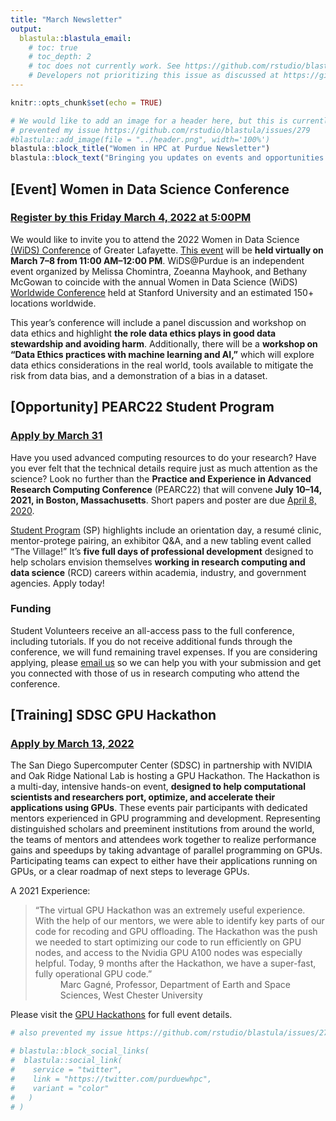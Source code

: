 ```yaml
---
title: "March Newsletter"
output: 
  blastula::blastula_email:
    # toc: true
    # toc_depth: 2
    # toc does not currently work. See https://github.com/rstudio/blastula/issues/221.
    # Developers not prioritizing this issue as discussed at https://github.com/subugoe/metacheck/issues/325
---
```


```r
knitr::opts_chunk$set(echo = TRUE)
```

```r
# We would like to add an image for a header here, but this is currently
# prevented my issue https://github.com/rstudio/blastula/issues/279
#blastula::add_image(file = "../header.png", width='100%')
blastula::block_title("Women in HPC at Purdue Newsletter")
blastula::block_text("Bringing you updates on events and opportunities in the HPC space without clogging up your inbox!", align = "center")
```

## [Event] Women in Data Science Conference

### [Register by this Friday March 4, 2022 at 5:00PM](https://maillinks.purdue.edu/t/42725714/1629343038/90084532/0/67910/?f5d63f87=V2lEUyUyMEludml0ZSUyMDIwMjI&x=af22f767)

We would like to invite you to attend the 2022 Women in Data Science [(WiDS) Conference](https://maillinks.purdue.edu/t/42725714/1629343038/90079227/0/67910/?f5d63f87=V2lEUyUyMEludml0ZSUyMDIwMjI&x=0aad4d49) of Greater Lafayette. [This event](https://maillinks.purdue.edu/t/42725714/1629343038/90079224/0/67910/?f5d63f87=V2lEUyUyMEludml0ZSUyMDIwMjI&x=58f41e6b) will be **held virtually on March 7–8 from 11:00 AM–12:00 PM**. WiDS@Purdue is an independent event organized by Melissa Chomintra, Zoeanna Mayhook, and Bethany McGowan to coincide with the annual Women in Data Science (WiDS) [Worldwide Conference](https://maillinks.purdue.edu/t/42725714/1629343038/90079225/0/67910/?f5d63f87=V2lEUyUyMEludml0ZSUyMDIwMjI&x=22890f34) held at Stanford University and an estimated 150+ locations worldwide. 

This year’s conference will include a panel discussion and workshop on data ethics and highlight **the role data ethics plays in good data stewardship and avoiding harm**. Additionally, there will be a **workshop on “Data Ethics practices with machine learning and AI,”** which will explore data ethics considerations in the real world, tools available to mitigate the risk from data bias, and a demonstration of a bias in a dataset. 

## [Opportunity] PEARC22 Student Program

### [Apply by March 31](https://form.jotform.com/220105646317145)

Have you used advanced computing resources to do your research? Have you ever felt that the technical details require just as much attention as the science? Look no further than the **Practice and Experience in Advanced Research Computing Conference** (PEARC22) that will convene **July 10–14, 2021, in Boston, Massachusetts**. Short papers and poster are due [April 8, 2020](https://pearc.acm.org/pearc22/call-for-participation/). 

[Student Program](https://pearc.acm.org/pearc22/call-for-participation/pearc22-sp/) (SP) highlights include an orientation day, a resumé clinic, mentor-protege pairing, an exhibitor Q&A, and a new tabling event called “The Village!” It’s **five full days of professional development** designed to help scholars envision themselves **working in research computing and data science** (RCD) careers within academia, industry, and government agencies. Apply today!

### Funding

Student Volunteers receive an all-access pass to the full conference, including tutorials. If you do not receive additional funds through the conference, we will fund remaining travel expenses. If you are considering applying, please [email us](mailto:brewer36@purdue.edu) so we can help you with your submission and get you connected with those of us in research computing who attend the conference.

## [Training] SDSC GPU Hackathon

### [Apply by March 13, 2022](https://www.gpuhackathons.org/event/san-diego-supercomputer-center-sdsc-gpu-hackathon-2022)

The San Diego Supercomputer Center (SDSC) in partnership with NVIDIA and Oak Ridge National Lab is hosting a GPU Hackathon.  The Hackathon is a multi-day, intensive hands-on event, **designed to help computational scientists and researchers port, optimize, and accelerate their applications using GPUs**. These events pair participants with dedicated mentors experienced in GPU programming and development. Representing distinguished scholars and preeminent institutions from around the world, the teams of mentors and attendees work together to realize performance gains and speedups by taking advantage of parallel programming on GPUs. Participating teams can expect to either have their applications running on GPUs, or a clear roadmap of next steps to leverage GPUs. 

A 2021 Experience: 

 > “The virtual GPU Hackathon was an extremely useful experience. With the help of our mentors, we were able to identify key parts of our code for recoding and GPU offloading. The Hackathon was the push we needed to start optimizing our code to run efficiently on GPU nodes, and access to the Nvidia GPU A100 nodes was especially helpful. Today, 9 months after the Hackathon, we have a super-fast, fully operational GPU code.”
 ~ Marc Gagné, Professor, Department of Earth and Space Sciences, West Chester University

Please visit the [GPU Hackathons](https://www.gpuhackathons.org/event/san-diego-supercomputer-center-sdsc-gpu-hackathon-2022) for full event details.

```r
# also prevented my issue https://github.com/rstudio/blastula/issues/279

# blastula::block_social_links(
#  blastula::social_link(
#    service = "twitter",
#    link = "https://twitter.com/purduewhpc",
#    variant = "color"
#   )
# )
```


